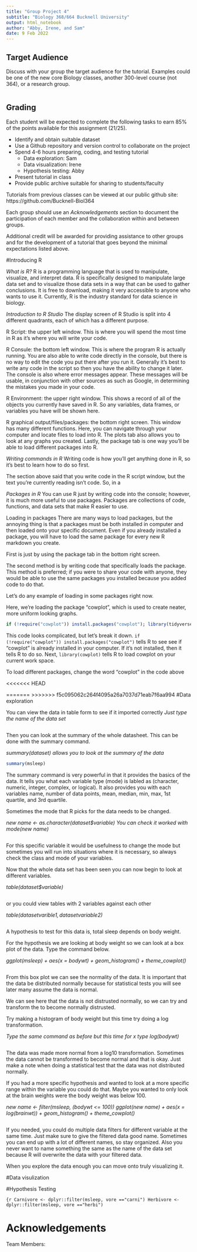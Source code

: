 ```yaml
---
title: "Group Project 4"
subtitle: "Biology 368/664 Bucknell University"
output: html_notebook
author: "Abby, Irene, and Sam"
date: 9 Feb 2022
---
```


## Target Audience
Discuss with your group the target audience for the tutorial. 
Examples could be one of the new core Biology classes, another 300-level course (not 364), or a research group. 

```r

```

## Grading

Each student will be expected to complete the following tasks to earn 85% of the points available for this assignment (21/25).

- Identify and obtain suitable dataset
- Use a Github repository and version control to collaborate on the project
- Spend 4-6 hours preparing, coding, and testing tutorial
  + Data exploration: Sam
  + Data visualization: Irene 
  + Hypothesis testing: Abby 
- Present tutorial in class
- Provide public archive suitable for sharing to students/faculty

Tutorials from previous classes can be viewed at our public github site: https://github.com/Bucknell-Biol364

Each group should use an *Acknowledgements* section to document the participation of each member and the collaboration within and between groups.

Additional credit will be awarded for providing assistance to other groups and for the development of a tutorial that goes beyond the minimal expectations listed above.

#Introducing R

*What is R?* 
R is a programming language that is used to manipulate, visualize, and interpret data. 
R is specifically designed to manipulate large data set and to visualize those data sets in a way that can be used to gather conclusions. It is free to download, making it very accessible to anyone who wants to use it. Currently, R is the industry standard for data science in biology. 

*Introduction to R Studio *
The display screen of R Studio is split into 4 different quadrants, each of which has a different purpose. 

R Script: the upper left window. This is where you will spend the most time in R as it's where you will write your code. 

R Consule: the bottom left window. This is where the program R is actually running. You are also able to write code directly in the console, but there is no way to edit the code you put there after you run it. Generally it's best to write any code in the script so then you have the ability to change it later. 
The console is also where error messages appear. These messages will be usable, in conjunction with other sources as such as Google, in determining the mistakes you made in your code. 

R Environment: the upper right window. This shows a record of all of the objects you currently have saved in R. So any variables, data frames, or variables you have will be shown here. 

R graphical output/files/packages: the bottom right screen. This window has many different functions. Here, you can navigate through your computer and locate files to load into R. The plots tab also allows you to look at any graphs you created. Lastly, the package tab is one way you'll be able to load different packages into R.

*Writing commands in R* 
Writing code is how you'll get anything done in R, so it's best to learn how to do so first. 

The section above said that you write code in the R script window, but the text you're currently reading isn't code. So, in a

*Packages in R*
You can use R just by writing code into the console; however, it is much more useful to use packages. Packages are collections of code, functions, and data sets that make R easier to use. 

Loading in packages 
There are many ways to load packages, but the annoying thing is that a packages must be both installed in computer and then loaded onto your specific document. Even if you already installed a package, you will have to load the same package for every new R markdown you create. 

First is just by using the package tab in the bottom right screen. 

The second method is by writing code that specifically loads the package. This method is preferred; if you were to share your code with anyone, they would be able to use the same packages you installed because you added code to do that. 

Let's do any example of loading in some packages right now. 

Here, we're loading the package "cowplot", which is used to create neater, more uniform looking graphs. 
```r
if (!require("cowplot")) install.packages("cowplot"); library(tidyverse)
```
This code looks complicated, but let's break it down. 
`if (!require("cowplot")) install.packages("cowplot")` tells R to see see if "cowplot" is already installed in your computer. If it's not installed, then it tells R to do so. 
Next, `library(cowplot)` tells R to load cowplot on your current work space. 

To load different packages, change the word "cowplot" in the code above 

<<<<<<< HEAD

=======
>>>>>>> f5c095062c264f4095a26a7037d71eab7f6aa994
#Data exploration 

You can view the data in table form to see if it imported correctly 
*Just type the name of the data set*
```r

```
Then you can look at the summary of the whole datasheet. This can be done with the summary command. 

*summary(dataset) allows you to look at the summary of the data*
```r
summary(msleep)
```

The summary command is very powerful in that it provides the basics of the data. It tells you what each variable type (mode) is labled as (character, numeric, integer, complex, or logical). It also provides you with each variables name, number of data points, mean, median, min, max, 1st quartile, and 3rd quartile. 

Sometimes the mode that R picks for the data needs to be changed. 

*new name <- as.character(dataset$variable)* 
*You can check it worked with mode(new name)*
```r

```

For this specific variable it would be usefulness to change the mode but sometimes you will run into situations where it is necessary, so always check the class and mode of your variables. 

Now that the whole data set has been seen you can now begin to look at different variables.  

*table(dataset$variable)*
```r

```

or you could view tables with 2 variables against each other 

*table(dataset$varible1, dataset$variable2)*
```r

```

A hypothesis to test for this data is, total sleep depends on body weight. 

For the hypothesis we are looking at body weight so we can look at a box plot of the data. Type the command below.

*ggplot(msleep) + aes(x = bodywt) + geom_histogram() + theme_cowplot()*
```r

```

From this box plot we can see the normality of the data. It is important that the data be distributed normally because for statistical tests you will see later many assume the data is normal.

We can see here that the data is not distrusted normally, so we can try and transform the to become normally distrusted. 

Try making a histogram of body weight but this time try doing a log transformation. 

*Type the same command as before but this time for x type log(bodywt)*
```r

```

The data was made more normal from a log10 transformation. Sometimes the data cannot be transformed to become normal and that is okay. Just make a note when doing a statistical test that the data was not distributed normally.

If you had a more specific hypothesis and wanted to look at a more specific range within the variable you could do that. Maybe you wanted to only look at the brain weights were the body weight was below 100.

*new name <- filter(msleep, (bodywt <= 100))*
*ggplot(new name) + aes(x = log(brainwt)) + geom_histogram() + theme_cowplot()*
```r

```

If you needed, you could do multiple data filters for different variable at the same time. Just make sure to give the filtered data good name. Sometimes you can end up with a lot of different names, so stay organized. Also you never want to name something the same as the name of the data set because R will overwrite the data with your filtered data. 

When you explore the data enough you can move onto truly visualizing it. 

#Data visulization 

#Hypothesis Testing 

```{r
Carnivore <- dplyr::filter(msleep, vore =="carni")
Herbivore <- dplyr::filter(msleep, vore =="herbi")
```


# Acknowledgements

Team Members: 




